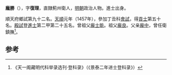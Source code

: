 '''龐勝'''（{{bd|1423年||？}}），字'''復理'''，直隸薊州衛人，[[明朝|明朝]]政治人物。進士出身。

順天府鄉試第九十二名。[[天顺_(明朝)|天順]]元年（1457年），參加丁丑科[[會試|會試]]，得[[貢士|貢士]]第五十名。[[殿試|殿試]]登[[進士|進士]]第二甲第二十五名。曾祖父[[龐士能|龐士能]]。祖父[[龐良|龐良]]。父亲[[龐中|龐中]]，曾任衛鎮撫<ref>《天一阁藏明代科举录选刊·登科录》（《景泰二年进士登科录》）</ref>。

==参考==
{{reflist}}
{{明朝人物小作品}}
{{天順元年丁丑科殿試金榜}}